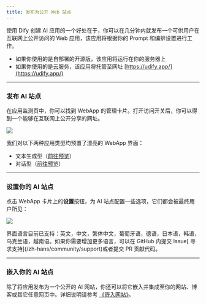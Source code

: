 ```yaml
---
title: 发布为公开 Web 站点
---
```


使用 Dify 创建 AI 应用的一个好处在于，你可以在几分钟内就发布一个可供用户在互联网上公开访问的 Web 应用，该应用将根据你的 Prompt 和编排设置进行工作。

* 如果你使用的是自部署的开源版，该应用将运行在你的服务器上
* 如果你使用的是云服务，该应用将托管至网址 [https://udify.app/](https://udify.app/)

***

### 发布 AI 站点

在应用监测页中，你可以找到 WebApp 的管理卡片。打开访问开关后，你可以得到一个能够在互联网上公开分享的网址。

![](https://assets-docs.dify.ai/2025/03/40a972bc270777a3bedd1b2bc5d34114.png)

我们对以下两种应用类型均预置了漂亮的 WebApp 界面：

* 文本生成型（[前往预览](./text-generator)）
* 对话型（[前往预览](./conversation-application)）

***

### 设置你的 AI 站点

点击 WebApp 卡片上的**设置**按钮，为 AI 站点配置一些选项，它们都会被最终用户所见：

![](https://assets-docs.dify.ai/2025/03/40a972bc270777a3bedd1b2bc5d34114.png)

<Info>
界面语言目前已支持：英文，中文，繁体中文，葡萄牙语，德语，日本语，韩语，乌克兰语，越南语。如果你需要增加更多语言，可以在 GitHub 内提交 Issue[ 寻求支持](/zh-hans/community/support)或者提交 PR 贡献代码。
</Info>

***

### 嵌入你的 AI 站点

除了将应用发布为一个公开的 AI 网站，你还可以将它嵌入并集成至你的网站、博客或其它任意网页中。详细说明请参考 [《嵌入网站》](/zh-hans/guides/application-publishing/embedding-in-websites)。
